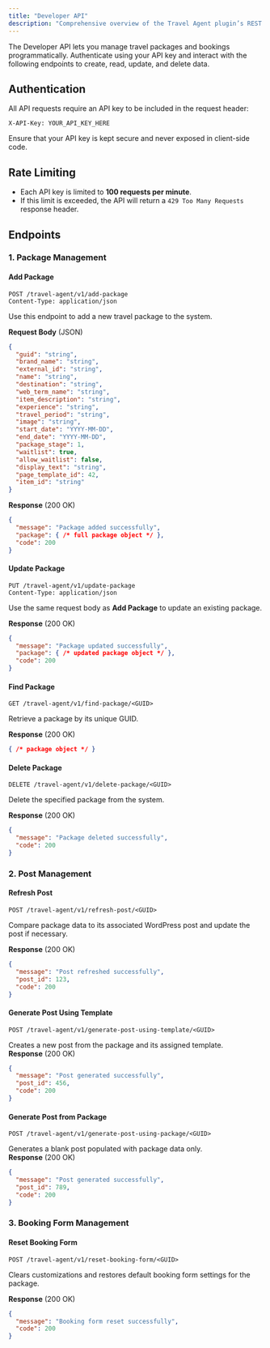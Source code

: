 ```yaml
---
title: "Developer API"
description: "Comprehensive overview of the Travel Agent plugin’s REST API, enabling secure and flexible external integrations for managing travel packages and bookings."
---
```



The Developer API lets you manage travel packages and bookings programmatically. Authenticate using your API key and interact with the following endpoints to create, read, update, and delete data.

## Authentication



All API requests require an API key to be included in the request header:

```http
X-API-Key: YOUR_API_KEY_HERE
```
Ensure that your API key is kept secure and never exposed in client-side code.

## Rate Limiting

- Each API key is limited to **100 requests per minute**.
- If this limit is exceeded, the API will return a `429 Too Many Requests` response header.

## Endpoints

### 1. Package Management

#### Add Package

```http
POST /travel-agent/v1/add-package
Content-Type: application/json
```
Use this endpoint to add a new travel package to the system.

**Request Body** (JSON)
```json
{
  "guid": "string",
  "brand_name": "string",
  "external_id": "string",
  "name": "string",
  "destination": "string",
  "web_term_name": "string",
  "item_description": "string",
  "experience": "string",
  "travel_period": "string",
  "image": "string",
  "start_date": "YYYY-MM-DD",
  "end_date": "YYYY-MM-DD",
  "package_stage": 1,
  "waitlist": true,
  "allow_waitlist": false,
  "display_text": "string",
  "page_template_id": 42,
  "item_id": "string"
}
```  
**Response** (200 OK)
```json
{
  "message": "Package added successfully",
  "package": { /* full package object */ },
  "code": 200
}
```

#### Update Package

```http
PUT /travel-agent/v1/update-package
Content-Type: application/json
```
Use the same request body as **Add Package** to update an existing package.

**Response** (200 OK)
```json
{
  "message": "Package updated successfully",
  "package": { /* updated package object */ },
  "code": 200
}
```

#### Find Package

```http
GET /travel-agent/v1/find-package/<GUID>
```
Retrieve a package by its unique GUID.

**Response** (200 OK)
```json
{ /* package object */ }
```

#### Delete Package

```http
DELETE /travel-agent/v1/delete-package/<GUID>
```
Delete the specified package from the system.

**Response** (200 OK)
```json
{
  "message": "Package deleted successfully",
  "code": 200
}
```

### 2. Post Management

#### Refresh Post

```http
POST /travel-agent/v1/refresh-post/<GUID>
```
Compare package data to its associated WordPress post and update the post if necessary.

**Response** (200 OK)
```json
{
  "message": "Post refreshed successfully",
  "post_id": 123,
  "code": 200
}
```

#### Generate Post Using Template

```http
POST /travel-agent/v1/generate-post-using-template/<GUID>
```  
Creates a new post from the package and its assigned template.  
**Response** (200 OK)
```json
{
  "message": "Post generated successfully",
  "post_id": 456,
  "code": 200
}
```

#### Generate Post from Package

```http
POST /travel-agent/v1/generate-post-using-package/<GUID>
```  
Generates a blank post populated with package data only.  
**Response** (200 OK)
```json
{
  "message": "Post generated successfully",
  "post_id": 789,
  "code": 200
}
```

### 3. Booking Form Management

#### Reset Booking Form

```http
POST /travel-agent/v1/reset-booking-form/<GUID>
```  
Clears customizations and restores default booking form settings for the package.

**Response** (200 OK)
```json
{
  "message": "Booking form reset successfully",
  "code": 200
}
